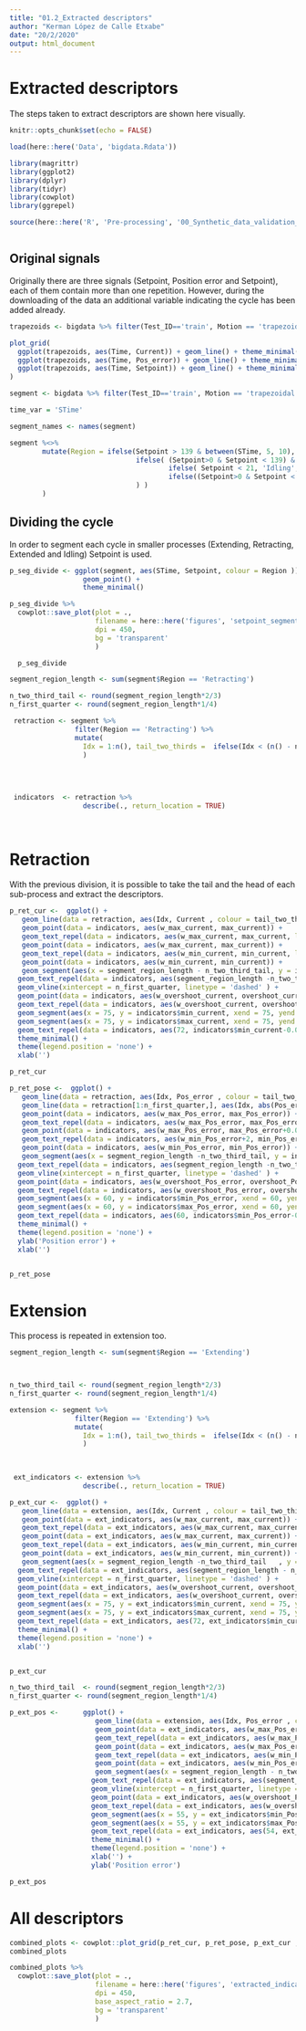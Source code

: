```yaml
---
title: "01.2_Extracted descriptors"
author: "Kerman López de Calle Etxabe"
date: "20/2/2020"
output: html_document
---
```


# Extracted descriptors

The steps taken to extract descriptors are shown here visually.

```r
knitr::opts_chunk$set(echo = FALSE)
```


```r

load(here::here('Data', 'bigdata.Rdata'))

```


```r

library(magrittr)
library(ggplot2)
library(dplyr)
library(tidyr)
library(cowplot)
library(ggrepel)

source(here::here('R', 'Pre-processing', '00_Synthetic_data_validation_auxiliars.R'))



```

## Original signals

Originally there are three signals (Setpoint, Position error and Setpoint), each of them contain more than one repetition. However, during the downloading of the data an additional variable indicating the cycle has been added already.  

```r

trapezoids <- bigdata %>% filter(Test_ID=='train', Motion == 'trapezoidal', Load == 20, Repetition == 1, between(Segment, 1,2) ) 

plot_grid(
  ggplot(trapezoids, aes(Time, Current)) + geom_line() + theme_minimal(),
  ggplot(trapezoids, aes(Time, Pos_error)) + geom_line() + theme_minimal(),
  ggplot(trapezoids, aes(Time, Setpoint)) + geom_line() + theme_minimal()
)

segment <- bigdata %>% filter(Test_ID=='train', Motion == 'trapezoidal', Load == 20, Repetition == 1, Segment == 1 ) 

```


```r

time_var = 'STime'

segment_names <- names(segment)


```

```r

segment %<>% 
        mutate(Region = ifelse(Setpoint > 139 & between(STime, 5, 10), 'Extended',
                               ifelse( (Setpoint>0 & Setpoint < 139) & c(0, diff(Setpoint))>0 & between(STime, 1,7), 'Extending',
                                       ifelse( Setpoint < 21, 'Idling',
                                       ifelse((Setpoint>0 & Setpoint < 139) & c(0, diff(Setpoint))<0 & between(STime, 9,15),'Retracting', 'Other'))
                               ) )
        ) 

```

## Dividing the cycle

In order to segment each cycle in smaller processes (Extending, Retracting, Extended and Idling) Setpoint is used.

```r

p_seg_divide <- ggplot(segment, aes(STime, Setpoint, colour = Region )) +
                  geom_point() +
                  theme_minimal()

p_seg_divide %>%  
  cowplot::save_plot(plot = .,
                     filename = here::here('figures', 'setpoint_segmentation.png'),
                     dpi = 450,
                     bg = 'transparent'
                     )

  p_seg_divide

```



```r


segment_region_length <- sum(segment$Region == 'Retracting')

n_two_third_tail <- round(segment_region_length*2/3) 
n_first_quarter <- round(segment_region_length*1/4)

 retraction <- segment %>% 
                filter(Region == 'Retracting') %>% 
                mutate(
                  Idx = 1:n(), tail_two_thirds =  ifelse(Idx < (n() - n_two_third_tail), FALSE, TRUE)
                  )
 
 
 
 
 indicators  <- retraction %>% 
                  describe(., return_location = TRUE)
 
  
```

# Retraction

With the previous division, it is possible to take the tail and the head of each sub-process and extract the descriptors. 

```r

p_ret_cur <-  ggplot() + 
   geom_line(data = retraction, aes(Idx, Current , colour = tail_two_thirds)) +
   geom_point(data = indicators, aes(w_max_current, max_current)) + 
   geom_text_repel(data = indicators, aes(w_max_current, max_current, label = 'Max')) +
   geom_point(data = indicators, aes(w_max_current, max_current)) +
   geom_text_repel(data = indicators, aes(w_min_current, min_current, label = 'Min')) +
   geom_point(data = indicators, aes(w_min_current, min_current)) +
   geom_segment(aes(x = segment_region_length - n_two_third_tail, y = indicators$mean_current, xend = segment_region_length, yend = indicators$mean_current)) +
  geom_text_repel(data = indicators, aes(segment_region_length -n_two_third_tail+3,mean_current + 0.075, label = 'Mean')) + 
  geom_vline(xintercept = n_first_quarter, linetype = 'dashed' ) +
  geom_point(data = indicators, aes(w_overshoot_current, overshoot_current)) +
  geom_text_repel(data = indicators, aes(w_overshoot_current, overshoot_current, label = 'Overshoot')) +
  geom_segment(aes(x = 75, y = indicators$min_current, xend = 75, yend = indicators$max_current), arrow = arrow(length = unit(0.25, "cm"))) +
  geom_segment(aes(x = 75, y = indicators$max_current, xend = 75, yend = indicators$min_current), arrow = arrow(length = unit(0.25, "cm"))) +
  geom_text_repel(data = indicators, aes(72, indicators$min_current-0.05, label = 'Peak value')) +
  theme_minimal() + 
  theme(legend.position = 'none') + 
  xlab('')

p_ret_cur

```




```r

p_ret_pose <-  ggplot() + 
   geom_line(data = retraction, aes(Idx, Pos_error , colour = tail_two_thirds)) +
   geom_line(data = retraction[1:n_first_quarter,], aes(Idx, abs(Pos_error)), linetype = 'dashed')  + 
   geom_point(data = indicators, aes(w_max_Pos_error, max_Pos_error)) + 
   geom_text_repel(data = indicators, aes(w_max_Pos_error, max_Pos_error, label = 'Max')) +
   geom_point(data = indicators, aes(w_max_Pos_error, max_Pos_error+0.05)) +
   geom_text_repel(data = indicators, aes(w_min_Pos_error+2, min_Pos_error-0.05, label = 'Min')) +
   geom_point(data = indicators, aes(w_min_Pos_error, min_Pos_error)) +
   geom_segment(aes(x = segment_region_length -n_two_third_tail, y = indicators$mean_Pos_error, xend = segment_region_length, yend = indicators$mean_Pos_error)) + 
  geom_text_repel(data = indicators, aes(segment_region_length -n_two_third_tail+3, mean_Pos_error + 0.1, label = 'Mean')) + 
  geom_vline(xintercept = n_first_quarter, linetype = 'dashed' ) +
  geom_point(data = indicators, aes(w_overshoot_Pos_error, overshoot_Pos_error)) +
  geom_text_repel(data = indicators, aes(w_overshoot_Pos_error, overshoot_Pos_error, label = 'Overshoot')) +
  geom_segment(aes(x = 60, y = indicators$min_Pos_error, xend = 60, yend = indicators$max_Pos_error), arrow = arrow(length = unit(0.25, "cm"))) +
  geom_segment(aes(x = 60, y = indicators$max_Pos_error, xend = 60, yend = indicators$min_Pos_error), arrow = arrow(length = unit(0.25, "cm"))) +
  geom_text_repel(data = indicators, aes(60, indicators$min_Pos_error-0.2, label = 'Peak value')) +
  theme_minimal() + 
  theme(legend.position = 'none') + 
  ylab('Position error') +
  xlab('')


p_ret_pose


```





# Extension

This process is repeated in extension too.

```r

segment_region_length <- sum(segment$Region == 'Extending')



n_two_third_tail <- round(segment_region_length*2/3) 
n_first_quarter <- round(segment_region_length*1/4)

extension <- segment %>% 
                filter(Region == 'Extending') %>% 
                mutate(
                  Idx = 1:n(), tail_two_thirds =  ifelse(Idx < (n() - n_two_third_tail  ), FALSE, TRUE)
                  )
 
 

 ext_indicators <- extension %>%
                  describe(., return_location = TRUE)


```

```r

p_ext_cur <-  ggplot() + 
   geom_line(data = extension, aes(Idx, Current , colour = tail_two_thirds)) +
   geom_point(data = ext_indicators, aes(w_max_current, max_current)) + 
   geom_text_repel(data = ext_indicators, aes(w_max_current, max_current, label = 'Max')) +
   geom_point(data = ext_indicators, aes(w_max_current, max_current)) +
   geom_text_repel(data = ext_indicators, aes(w_min_current, min_current, label = 'Min')) +
   geom_point(data = ext_indicators, aes(w_min_current, min_current)) +
   geom_segment(aes(x = segment_region_length -n_two_third_tail   , y = ext_indicators$mean_current, xend = segment_region_length, yend = ext_indicators$mean_current)) + 
  geom_text_repel(data = ext_indicators, aes(segment_region_length - n_two_third_tail + 5.5 , mean_current - 0.035 , label = 'Mean')) + 
  geom_vline(xintercept = n_first_quarter, linetype = 'dashed' ) +
  geom_point(data = ext_indicators, aes(w_overshoot_current, overshoot_current)) +
  geom_text_repel(data = ext_indicators, aes(w_overshoot_current, overshoot_current, label = 'Overshoot')) +
  geom_segment(aes(x = 75, y = ext_indicators$min_current, xend = 75, yend = ext_indicators$max_current), arrow = arrow(length = unit(0.25, "cm"))) +
  geom_segment(aes(x = 75, y = ext_indicators$max_current, xend = 75, yend = ext_indicators$min_current), arrow = arrow(length = unit(0.25, "cm"))) +
  geom_text_repel(data = ext_indicators, aes(72, ext_indicators$min_current-0.05, label = 'Peak value')) +
  theme_minimal() + 
  theme(legend.position = 'none') + 
  xlab('')


p_ext_cur

```

```r

n_two_third_tail  <- round(segment_region_length*2/3) 
n_first_quarter <- round(segment_region_length*1/4)

p_ext_pos <-      ggplot() + 
                     geom_line(data = extension, aes(Idx, Pos_error , colour = tail_two_thirds)) +
                     geom_point(data = ext_indicators, aes(w_max_Pos_error, max_Pos_error)) + 
                     geom_text_repel(data = ext_indicators, aes(w_max_Pos_error, max_Pos_error, label = 'Max')) +
                     geom_point(data = ext_indicators, aes(w_max_Pos_error, max_Pos_error)) +
                     geom_text_repel(data = ext_indicators, aes(w_min_Pos_error, min_Pos_error, label = 'Min')) +
                     geom_point(data = ext_indicators, aes(w_min_Pos_error, min_Pos_error)) +
                     geom_segment(aes(x = segment_region_length - n_two_third_tail   , y = ext_indicators$mean_Pos_error, xend = segment_region_length, yend = ext_indicators$mean_Pos_error)) + 
                    geom_text_repel(data = ext_indicators, aes(segment_region_length - n_two_third_tail   +3, mean_Pos_error + 0.075, label = 'Mean')) + 
                    geom_vline(xintercept = n_first_quarter, linetype = 'dashed' ) +
                    geom_point(data = ext_indicators, aes(w_overshoot_Pos_error, overshoot_Pos_error)) +
                    geom_text_repel(data = ext_indicators, aes(w_overshoot_Pos_error, overshoot_Pos_error, label = 'Overshoot')) +
                    geom_segment(aes(x = 55, y = ext_indicators$min_Pos_error, xend = 55, yend = ext_indicators$max_Pos_error), arrow = arrow(length = unit(0.25, "cm"))) +
                    geom_segment(aes(x = 55, y = ext_indicators$max_Pos_error, xend = 55, yend = ext_indicators$min_Pos_error), arrow = arrow(length = unit(0.25, "cm"))) +
                    geom_text_repel(data = ext_indicators, aes(54, ext_indicators$min_Pos_error+1.45, label = 'Peak value')) +
                    theme_minimal() + 
                    theme(legend.position = 'none') + 
                    xlab('') +
                    ylab('Position error')

p_ext_pos

```


# All descriptors



```r

combined_plots <- cowplot::plot_grid(p_ret_cur, p_ret_pose, p_ext_cur , p_ext_pos, ncol = 2) # , labels = c('a)', 'b)', 'c)', 'd)')
combined_plots

combined_plots %>% 
  cowplot::save_plot(plot = .,
                     filename = here::here('figures', 'extracted_indicators.png'),
                     dpi = 450,
                     base_aspect_ratio = 2.7,
                     bg = 'transparent'
                     )


```


